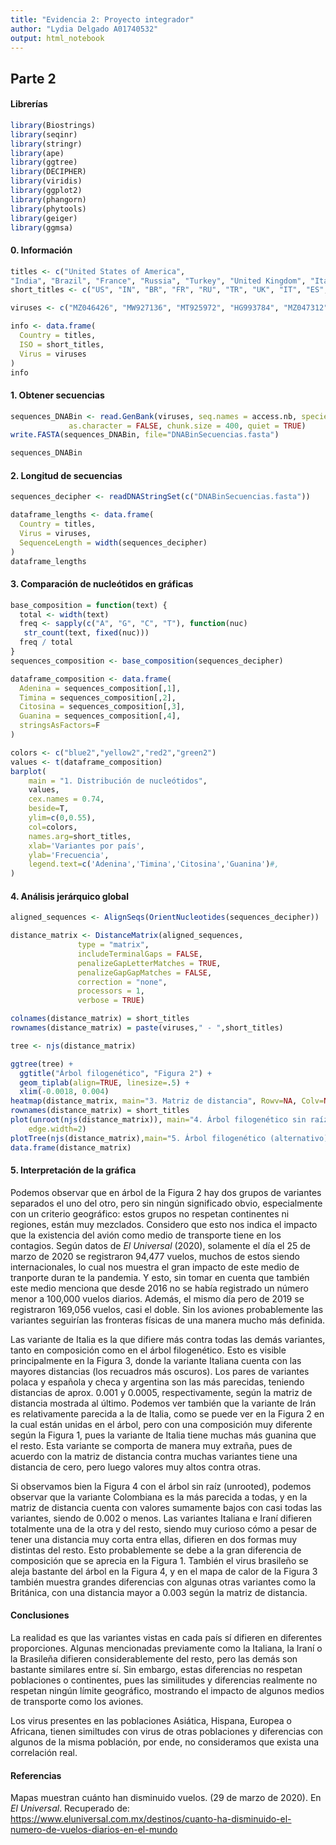 ```yaml
---
title: "Evidencia 2: Proyecto integrador"
author: "Lydia Delgado A01740532"
output: html_notebook
---
```


## Parte 2

#### Librerías
```r
library(Biostrings)
library(seqinr)
library(stringr)
library(ape)
library(ggtree)
library(DECIPHER)
library(viridis)
library(ggplot2)
library(phangorn)
library(phytools)
library(geiger)
library(ggmsa)
```
#### 0. Información
```r
titles <- c("United States of America",
"India", "Brazil", "France", "Russia", "Turkey", "United Kingdom", "Italy", "Spain", "Germany", "Argentina", "Colombia", "Poland", "Iran", "Mexico", "Peru", "Indonesia", "Czechia", "South Africa", "Netherlands")
short_titles <- c("US", "IN", "BR", "FR", "RU", "TR", "UK", "IT", "ES", "DE", "AR", "CO", "PL", "IR", "MX", "PE", "ID", "CZ", "ZA", "NL")

viruses <- c("MZ046426", "MW927136", "MT925972", "HG993784", "MZ047312", "MW308549", "OB994371", "MW660619", "MW976780", "MW822592", "MW633891", "MT470219", "MZ047082", "MW898809", "MW884219", "MW938089", "MZ026853", "MT534285", "MW981442", "MW577029")

info <- data.frame(
  Country = titles,
  ISO = short_titles,
  Virus = viruses
)
info
```


#### 1. Obtener secuencias
```r
sequences_DNABin <- read.GenBank(viruses, seq.names = access.nb, species.names = TRUE,
             as.character = FALSE, chunk.size = 400, quiet = TRUE)
write.FASTA(sequences_DNABin, file="DNABinSecuencias.fasta")

sequences_DNABin
```

#### 2. Longitud de secuencias
```r
sequences_decipher <- readDNAStringSet(c("DNABinSecuencias.fasta"))

dataframe_lengths <- data.frame(
  Country = titles,
  Virus = viruses,
  SequenceLength = width(sequences_decipher)
)
dataframe_lengths
```

#### 3. Comparación de nucleótidos en gráficas
```r
base_composition = function(text) {
  total <- width(text)
  freq <- sapply(c("A", "G", "C", "T"), function(nuc)
   str_count(text, fixed(nuc)))
  freq / total
}
sequences_composition <- base_composition(sequences_decipher)

dataframe_composition <- data.frame(
  Adenina = sequences_composition[,1],
  Timina = sequences_composition[,2],
  Citosina = sequences_composition[,3],
  Guanina = sequences_composition[,4],
  stringsAsFactors=F
)

colors <- c("blue2","yellow2","red2","green2")
values <- t(dataframe_composition)
barplot(
    main = "1. Distribución de nucleótidos",
    values,
    cex.names = 0.74,
    beside=T,
    ylim=c(0,0.55),
    col=colors,
    names.arg=short_titles,
    xlab='Variantes por país',
    ylab='Frecuencia',
    legend.text=c('Adenina','Timina','Citosina','Guanina')#,
)
```

#### 4. Análisis jerárquico global
```r
aligned_sequences <- AlignSeqs(OrientNucleotides(sequences_decipher))

distance_matrix <- DistanceMatrix(aligned_sequences,
               type = "matrix",
               includeTerminalGaps = FALSE,
               penalizeGapLetterMatches = TRUE,
               penalizeGapGapMatches = FALSE,
               correction = "none",
               processors = 1,
               verbose = TRUE)
```
```r
colnames(distance_matrix) = short_titles
rownames(distance_matrix) = paste(viruses," - ",short_titles)

tree <- njs(distance_matrix)

ggtree(tree) + 
  ggtitle("Árbol filogenético", "Figura 2") +
  geom_tiplab(align=TRUE, linesize=.5) + 
  xlim(-0.0018, 0.004)
heatmap(distance_matrix, main="3. Matriz de distancia", Rowv=NA, Colv=NA, col=paste("gray",100:1,sep=""))
rownames(distance_matrix) = short_titles
plot(unroot(njs(distance_matrix)), main="4. Árbol filogenético sin raíz (unrooted)", type="unrooted",no.margin=TRUE,lab4ut="axial",
    edge.width=2)
plotTree(njs(distance_matrix),main="5. Árbol filogenético (alternativo)",ftype="i",fsize=0.6,lwd=1)
data.frame(distance_matrix)
```

#### 5. Interpretación de la gráfica
Podemos observar que en árbol de la Figura 2 hay dos grupos de variantes separados el uno del otro, pero sin ningún significado obvio, especialmente con un criterio geográfico: estos grupos no respetan continentes ni regiones, están muy mezclados. Considero que esto nos indica el impacto que la existencia del avión como medio de transporte tiene en los contagios. Según datos de *El Universal* (2020), solamente el día el 25 de marzo de 2020 se registraron 94,477 vuelos, muchos de estos siendo internacionales, lo cual nos muestra el gran impacto de este medio de tranporte duran te la pandemia. Y esto, sin tomar en cuenta que también este medio menciona que desde 2016 no se había registrado un número menor a 100,000 vuelos diarios. Además, el mismo día pero de 2019 se registraron 169,056 vuelos, casi el doble. Sin los aviones probablemente las variantes seguirían las fronteras físicas de una manera mucho más definida.

Las variante de Italia es la que difiere más contra todas las demás variantes, tanto en composición como en el árbol filogenético. Esto es visible principalmente en la Figura 3, donde la variante Italiana cuenta con las mayores distancias (los recuadros más oscuros). Los pares de variantes polaca y española y checa y argentina son las más parecidas, teniendo distancias de aprox. 0.001 y 0.0005, respectivamente, según la matriz de distancia mostrada al último. Podemos ver también que la variante de Irán es relativamente parecida a la de Italia, como se puede ver en la Figura 2 en la cual están unidas en el árbol, pero con una composición muy diferente según la Figura 1, pues la variante de Italia tiene muchas más guanina que el resto. Esta variante se comporta de manera muy extraña, pues de acuerdo con la matriz de distancia contra muchas variantes tiene una distancia de cero, pero luego valores muy altos contra otras.

Si observamos bien la Figura 4 con el árbol sin raíz (unrooted), podemos observar que la variante Colombiana es la más parecida a todas, y en la matriz de distancia cuenta con valores sumamente bajos con casi todas las variantes, siendo de 0.002 o menos. Las variantes Italiana e Iraní difieren totalmente una de la otra y del resto, siendo muy curioso cómo a pesar de tener una distancia muy corta entra ellas, difieren en dos formas muy distintas del resto. Esto probablemente se debe a la gran diferencia de composición que se aprecia en la Figura 1. También el virus brasileño se aleja bastante del árbol en la Figura 4, y en el mapa de calor de la Figura 3 también muestra grandes diferencias con algunas otras variantes como la Británica, con una distancia mayor a 0.003 según la matriz de distancia.

#### Conclusiones
La realidad es que las variantes vistas en cada país sí difieren en diferentes proporciones. Algunas mencionadas previamente como la Italiana, la Iraní o la Brasileña difieren considerablemente del resto, pero las demás son bastante similares entre sí. Sin embargo, estas diferencias no respetan poblaciones o continentes, pues las similitudes y diferencias realmente no respetan ningún límite geográfico, mostrando el impacto de algunos medios de transporte como los aviones.

Los virus presentes en las poblaciones Asiática, Hispana, Europea o Africana, tienen similtudes con virus de otras poblaciones y diferencias con algunos de la misma población, por ende, no consideramos que exista una correlación real.


#### Referencias
Mapas muestran cuánto han disminuido vuelos. (29 de marzo de 2020). En *El Universal*. Recuperado de: [https://www.eluniversal.com.mx/destinos/cuanto-ha-disminuido-el-numero-de-vuelos-diarios-en-el-mundo](https://www.eluniversal.com.mx/destinos/cuanto-ha-disminuido-el-numero-de-vuelos-diarios-en-el-mundo)


